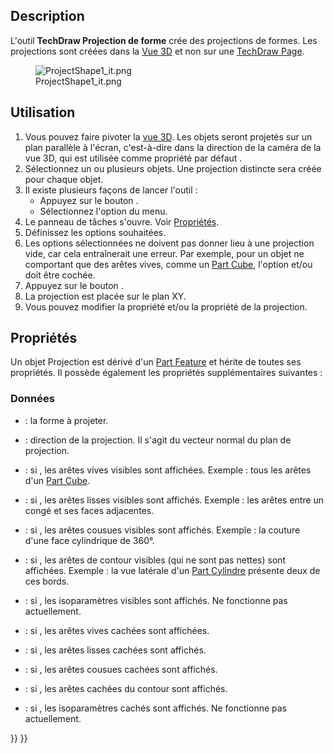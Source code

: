 <languages/>

{{Docnav/fr
|[[TechDraw_ToggleFrame/fr|Bascule des cadres]]
|[[TechDraw_ActiveView/fr|Vue active]]
|[[TechDraw_Workbench/fr|Atelier TechDraw]]
|IconL=TechDraw_ToggleFrame.svg
|IconR=TechDraw_ActiveView.svg
|IconC=Workbench_TechDraw.svg
}}

{{GuiCommand/fr
|Name=TechDraw ProjectShape
|Name/fr=TechDraw Projection de forme
|MenuLocation=TechDraw → Vues de Techdraw → Projeter la forme...
|Workbenches=[[TechDraw_Workbench/fr|TechDraw]]
|Shortcut=
|Version=0.20
|SeeAlso=[[Draft_Shape2DView/fr|Draft Shape2DView]]
}}

==Description==

L'outil '''TechDraw Projection de forme''' crée des projections de formes. Les projections sont créées dans la [[3D_view/fr|Vue 3D]] et non sur une [[TechDraw_PageDefault/fr|TechDraw Page]].

[[File:ProjectShape1_it.png]]

<span id="Usage"></span>
==Utilisation==

# Vous pouvez faire pivoter la [[3D_view/fr|vue 3D]]. Les objets seront projetés sur un plan parallèle à l'écran, c'est-à-dire dans la direction de la caméra de la vue 3D, qui est utilisée comme propriété par défaut {{PropertyData|Direction}}.
# Sélectionnez un ou plusieurs objets. Une projection distincte sera créée pour chaque objet.
# Il existe plusieurs façons de lancer l'outil :
#* Appuyez sur le bouton {{Button|[[Image:TechDraw_ProjectShape.svg|16px]] [[TechDraw_ProjectShape/fr|Projeter la forme...]]}}.
#* Sélectionnez l'option {{MenuCommand|TechDraw → Vues de Techdraw → [[Image:TechDraw_ProjectShape.svg|16px]] Projeter la forme...}} du menu.
# Le panneau de tâches {{MenuCommand|Projeter les formes}} s'ouvre. Voir [[#Propri.C3.A9t.C3.A9s|Propriétés]].
# Définissez les options souhaitées.
# Les options sélectionnées ne doivent pas donner lieu à une projection vide, car cela entraînerait une erreur. Par exemple, pour un objet ne comportant que des arêtes vives, comme un [[Part_Box/fr|Part Cube]], l'option {{MenuCommand|Arêtes vives visibles}} et/ou {{MenuCommand|Arêtes vives masquées}} doit être cochée.
# Appuyez sur le bouton {{Button|OK}}.
# La projection est placée sur le plan XY.
# Vous pouvez modifier la propriété {{PropertyData|Placement}} et/ou la propriété {{PropertyData|Direction}} de la projection.

<span id="Properties"></span>
== Propriétés ==

Un objet Projection est dérivé d'un [[Part_Feature/fr|Part Feature]] et hérite de toutes ses propriétés. Il possède également les propriétés supplémentaires suivantes :

<span id="Data"></span>
===Données===

{{TitleProperty|Projection}}

* {{PropertyData|Source|Link}} : la forme à projeter.
* {{PropertyData|Direction|Vector}} : direction de la projection. Il s'agit du vecteur normal du plan de projection.
* {{PropertyData|VCompound|Bool}} : si {{TRUE}}, les arêtes vives visibles sont affichées. Exemple : tous les arêtes d'un [[Part_Box/fr|Part Cube]].
* {{PropertyData|Rg1 Line VCompound|Bool}} : si {{TRUE}}, les arêtes lisses visibles sont affichés. Exemple : les arêtes entre un congé et ses faces adjacentes.
* {{PropertyData|Rg NLine VCompound|Bool}} : si {{TRUE}}, les arêtes cousues visibles sont affichés. Exemple : la couture d'une face cylindrique de 360°.
* {{PropertyData|Out Line VCompound|Bool}} : si {{TRUE}}, les arêtes de contour visibles (qui ne sont pas nettes) sont affichées. Exemple : la vue latérale d'un [[Part_Cylinder/fr|Part Cylindre]] présente deux de ces bords.
* {{PropertyData|Iso Line VCompound|Bool}} : si {{TRUE}}, les isoparamètres visibles sont affichés. Ne fonctionne pas actuellement.
* {{PropertyData|HCompound|Bool}} : si {{TRUE}}, les arêtes vives cachées sont affichées.
* {{PropertyData|Rg1 Line HCompound|Bool}} : si {{TRUE}}, les arêtes lisses cachées sont affichés.
* {{PropertyData|Rg NLine HCompound|Bool}} : si {{TRUE}}, les arêtes cousues cachées sont affichés.
* {{PropertyData|Out Line HCompound|Bool}} : si {{TRUE}}, les arêtes cachées du contour sont affichés.
* {{PropertyData|Iso Line HCompound|Bool}} : si {{TRUE}}, les isoparamètres cachés sont affichés. Ne fonctionne pas actuellement.


{{Docnav/fr
|[[TechDraw_ToggleFrame/fr|Bascule des cadres]]
|[[TechDraw_ActiveView/fr|Vue active]]
|[[TechDraw_Workbench/fr|Atelier TechDraw]]
|IconL=TechDraw_ToggleFrame.svg
|IconR=TechDraw_ActiveView.svg
|IconC=Workbench_TechDraw.svg
}}

{{TechDraw_Tools_navi{{#translation:}}}}
{{Userdocnavi{{#translation:}}}}